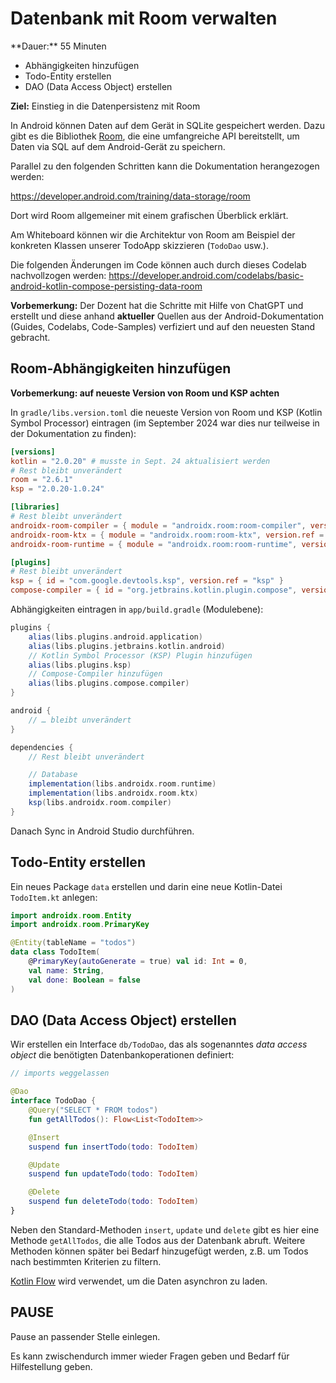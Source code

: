 
# Datenbank mit Room verwalten

<Callout>
  **Dauer:** 55 Minuten

  - Abhängigkeiten hinzufügen
  - Todo-Entity erstellen
  - DAO (Data Access Object) erstellen

  **Ziel:** Einstieg in die Datenpersistenz mit Room
</Callout>


In Android können Daten auf dem Gerät in SQLite gespeichert werden.
Dazu gibt es die Bibliothek 
[Room](https://developer.android.com/training/data-storage/room), die 
eine umfangreiche API bereitstellt, um Daten via SQL auf dem 
Android-Gerät zu speichern.

<Callout>
Parallel zu den folgenden Schritten kann die Dokumentation herangezogen werden:

https://developer.android.com/training/data-storage/room

Dort wird Room allgemeiner mit einem grafischen Überblick erklärt.

Am Whiteboard können wir die Architektur von Room am Beispiel 
der konkreten Klassen unserer TodoApp skizzieren (`TodoDao` usw.).
</Callout>

Die folgenden Änderungen im Code können auch durch dieses Codelab 
nachvollzogen werden: 
https://developer.android.com/codelabs/basic-android-kotlin-compose-persisting-data-room

**Vorbemerkung:** Der Dozent hat die Schritte mit Hilfe von ChatGPT und erstellt und diese anhand **aktueller** Quellen aus der 
Android-Dokumentation (Guides, Codelabs, Code-Samples) verfiziert und
auf den neuesten Stand gebracht.

## Room-Abhängigkeiten hinzufügen

**Vorbemerkung: auf neueste Version von Room und KSP achten**

In `gradle/libs.version.toml` die neueste Version von Room und KSP 
(Kotlin Symbol Processor) eintragen (im September 2024 war dies nur
teilweise in der Dokumentation zu finden):

```toml
[versions]
kotlin = "2.0.20" # musste in Sept. 24 aktualisiert werden
# Rest bleibt unverändert
room = "2.6.1"
ksp = "2.0.20-1.0.24"

[libraries]
# Rest bleibt unverändert
androidx-room-compiler = { module = "androidx.room:room-compiler", version.ref = "room" }
androidx-room-ktx = { module = "androidx.room:room-ktx", version.ref = "room" }
androidx-room-runtime = { module = "androidx.room:room-runtime", version.ref = "room" }

[plugins]
# Rest bleibt unverändert
ksp = { id = "com.google.devtools.ksp", version.ref = "ksp" }
compose-compiler = { id = "org.jetbrains.kotlin.plugin.compose", version.ref = "kotlin" }
```

Abhängigkeiten eintragen in `app/build.gradle` (Modulebene):

```gradle 
plugins {
    alias(libs.plugins.android.application)
    alias(libs.plugins.jetbrains.kotlin.android)
    // Kotlin Symbol Processor (KSP) Plugin hinzufügen
    alias(libs.plugins.ksp)
    // Compose-Compiler hinzufügen
    alias(libs.plugins.compose.compiler)
}

android {
    // … bleibt unverändert
}

dependencies {
    // Rest bleibt unverändert

    // Database
    implementation(libs.androidx.room.runtime)
    implementation(libs.androidx.room.ktx)
    ksp(libs.androidx.room.compiler)
}
```

Danach Sync in Android Studio durchführen.

## Todo-Entity erstellen

Ein neues Package `data` erstellen und darin eine neue Kotlin-Datei 
`TodoItem.kt` anlegen:

```kotlin
import androidx.room.Entity
import androidx.room.PrimaryKey

@Entity(tableName = "todos")
data class TodoItem(
    @PrimaryKey(autoGenerate = true) val id: Int = 0,
    val name: String,
    val done: Boolean = false
)
```

## DAO (Data Access Object) erstellen

Wir erstellen ein Interface `db/TodoDao`, das als sogenanntes 
_data access object_ die benötigten Datenbankoperationen definiert:

```kotlin
// imports weggelassen

@Dao
interface TodoDao {
    @Query("SELECT * FROM todos")
    fun getAllTodos(): Flow<List<TodoItem>>

    @Insert
    suspend fun insertTodo(todo: TodoItem)

    @Update
    suspend fun updateTodo(todo: TodoItem)

    @Delete
    suspend fun deleteTodo(todo: TodoItem)
}
```

Neben den Standard-Methoden `insert`, `update` und `delete` gibt es hier
eine Methode `getAllTodos`, die alle Todos aus der Datenbank abruft.
Weitere Methoden können später bei Bedarf hinzugefügt werden, z.B. um 
Todos nach bestimmten Kriterien zu filtern.

[Kotlin Flow](https://developer.android.com/kotlin/flow) wird 
verwendet, um die Daten asynchron zu laden.

## PAUSE 

Pause an passender Stelle einlegen.

Es kann zwischendurch immer wieder Fragen geben und Bedarf für Hilfestellung geben.

